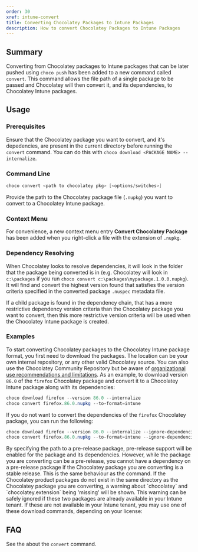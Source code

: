 ```yaml
---
order: 30
xref: intune-convert
title: Converting Chocolatey Packages to Intune Packages
description: How to convert Chocolatey Packages to Intune Packages
---
```


<IntuneNote />

## Summary

Converting from Chocolatey packages to Intune packages that can be later pushed using `choco push` has been added to a new command called `convert`. This command allows the file path of a single package to be passed and Chocolatey will then convert it, and its dependencies, to Chocolatey Intune packages.

## Usage

### Prerequisites

Ensure that the Chocolatey package you want to convert, and it's depedencies, are present in the current directory before running the `convert` command. You can do this with `choco download <PACKAGE NAME> --internalize`.

### Command Line

```powershell
choco convert <path to chocolatey pkg> [<options/switches>]
```

Provide the path to the Chocolatey package file (`.nupkg`) you want to convert to a Chocolatey Intune package.

### Context Menu

For convenience, a new context menu entry **Convert Chocolatey Package** has been added when you right-click a file with the extension of `.nupkg`.

### Dependency Resolving

When Chocolatey looks to resolve dependencies, it will look in the folder that the package being converted is in (e.g. Chocolatey will look in `c:\packages` if you run `choco convert c:\packages\mypackage.1.0.0.nupkg`). It will find and convert the highest version found that satisfies the version criteria specified in the converted package `.nuspec` metadata file.

<Callout type="warning">
    If a child package is found in the dependency chain, that has a more restrictive dependency version criteria than the Chocolatey package you want to convert, then this more restrictive version criteria will be used when the Chocolatey Intune package is created.
</Callout>

### Examples

To start converting Chocolatey packages to the Chocolatey Intune package format, you first need to download the packages. The location can be your own internal repository, or any other valid Chocolatey source. You can also use the Chocolatey Community Repository but be aware of [organizational use recommendations and limitations](https://docs.chocolatey.org/en-us/community-repository/community-packages-disclaimer). As an example, to download version `86.0` of the `firefox` Chocolatey package and convert it to a Chocolatey Intune package along with its dependencies:

```powershell
choco download firefox --version 86.0 --internalize
choco convert firefox.86.0.nupkg --to-format=intune
```


If you do not want to convert the dependencies of the `firefox` Chocolatey package, you can run the following:

```powershell
choco download firefox --version 86.0 --internalize --ignore-dependencies
choco convert firefox.86.0.nupkg --to-format=intune --ignore-dependencies
```

<Callout type="warning">
    By specifying the path to a pre-release package, pre-release support will be enabled for the package and its dependencies. However, while the package you are converting can be a pre-release, you cannot have a dependency on a pre-release package if the Chocolatey package you are converting is a stable release. This is the same behaviour as the <Xref title="`push`" value="intune-push" /> command.
</Callout>

<Callout type="info">
    If the Chocolatey product packages do not exist in the same directory as the Chocolatey package you are converting, a warning about `chocolatey` and `chocolatey.extension` being 'missing' will be shown. This warning can be safely ignored if these two packages are already available in your Intune tenant. If these are not available in your Intune tenant, you may use one of these download commands, depending on your license:
    <IntuneDownloadArchitect />
    <IntuneDownloadBusiness />
</Callout>

## FAQ

See the <Xref title="frequently asked questions" value="intune-faq" anchor="convert-faqs" /> about the `convert` command.
